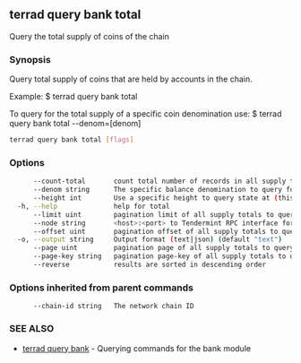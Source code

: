 ## terrad query bank total

Query the total supply of coins of the chain

### Synopsis

Query total supply of coins that are held by accounts in the chain.

Example:
  $ terrad query bank total

To query for the total supply of a specific coin denomination use:
  $ terrad query bank total --denom=[denom]

```sh Terrad
terrad query bank total [flags]
```

### Options

```sh Terrad
      --count-total       count total number of records in all supply totals to query for
      --denom string      The specific balance denomination to query for
      --height int        Use a specific height to query state at (this can error if the node is pruning state)
  -h, --help              help for total
      --limit uint        pagination limit of all supply totals to query for (default 100)
      --node string       <host>:<port> to Tendermint RPC interface for this chain (default "tcp://localhost:26657")
      --offset uint       pagination offset of all supply totals to query for
  -o, --output string     Output format (text|json) (default "text")
      --page uint         pagination page of all supply totals to query for. This sets offset to a multiple of limit (default 1)
      --page-key string   pagination page-key of all supply totals to query for
      --reverse           results are sorted in descending order
```

### Options inherited from parent commands

```
      --chain-id string   The network chain ID
```

### SEE ALSO

* [terrad query bank](terrad_query_bank.md)	 - Querying commands for the bank module


